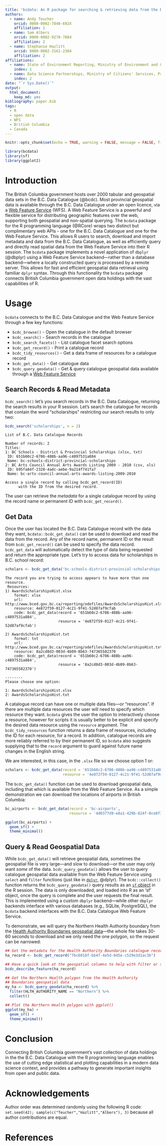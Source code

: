 ```yaml
---
title: 'bcdata: An R package for searching & retrieving data from the B.C. Data Catalogue'
authors:
  - name: Andy Teucher
    orcid: 0000-0002-7840-692X
    affiliation: 1
  - name: Sam Albers
    orcid: 0000-0002-9270-7884
    affiliation: 2
  - name: Stephanie Hazlitt
    orcid: 0000-0002-3161-2304
    affiliation: 2
affiliations:
  - name: State of Environment Reporting, Ministry of Environment and Climate Change Strategy, Province of British Columbia
    index: 1
  - name: Data Science Partnerships, Ministry of Citizens' Services, Province of British Columbia
    index: 2
date: "`r Sys.Date()`"
output:
  html_document:
    keep_md: yes
bibliography: paper.bib
tags:
  - R
  - open data
  - WFS
  - British Columbia
  - Canada
---
```



```r
knitr::opts_chunk$set(echo = TRUE, warning = FALSE, message = FALSE, fig.width = 8, fig.height = 12, fig.path = "")
```

```r
library(bcdata)
library(sf)
library(ggplot2)
```

# Introduction

The British Columbia government hosts over 2000 tabular and geospatial data sets in the B.C. Data Catalogue (@bcdc).  Most provincial geospatial data is available through the B.C. Data Catalogue under an open licence, via a [Web Feature Service](https://en.wikipedia.org/wiki/Web_Feature_Service) (WFS). A Web Feature Service is a powerful and flexible service for distributing geographic features over the web, supporting both geospatial and non-spatial querying.  The `bcdata` package for the R programming language (@RCore) wraps two distinct but complimentary web APIs - one for the B.C. Data Catalogue and one for the Web Feature Service.  This allows R users to search, download and import metadata and data from the B.C. Data Catalogue, as well as efficiently query and directly read spatial data from the Web Feature Service into their R session. The `bcdata` package implements a novel application of `dbplyr` (@dbplyr) using a Web Feature Service backend---rather than a database backend---where a locally constructed query is processed by a remote server. This allows for fast and efficient geospatial data retrieval using familiar `dplyr` syntax. Through this functionality the `bcdata` package connects British Columbia government open data holdings with the vast capabilities of R.

# Usage 

`bcdata` connects to the B.C. Data Catalogue and the Web Feature Service through a few key functions:

- `bcdc_browse()` - Open the catalogue in the default browser
- `bcdc_search()` - Search records in the catalogue
- `bcdc_search_facets()` - List catalogue facet search options
- `bcdc_get_record()` - Print a catalogue record
- `bcdc_tidy_resources()` - Get a data frame of resources for a catalogue record
- `bcdc_get_data()` - Get catalogue data
- `bcdc_query_geodata()` - Get & query catalogue geospatial data available through a [Web Feature Service](https://www2.gov.bc.ca/gov/content?id=95D78D544B244F34B89223EF069DF74E)


## Search Records & Read Metadata

`bcdc_search()` let's you search records in the B.C. Data Catalogue, returning the search results in your R session. Let's search the catalogue for records that contain the word "scholarships" restricting our search results to only two:

```r
bcdc_search('scholarships', n = 2)
```
```
List of B.C. Data Catalogue Records

Number of records: 2
Titles:
1: BC Schools - District & Provincial Scholarships (xlsx, txt)
 ID: 651b60c2-6786-488b-aa96-c4897531a884
 Name: bc-schools-district-provincial-scholarships
2: BC Arts Council Annual Arts Awards Listing 2009 - 2010 (csv, xls)
 ID: b95fa84f-2328-4adc-aebe-9a214f741fa7
 Name: bc-arts-council-annual-arts-awards-listing-2009-2010 

Access a single record by calling bcdc_get_record(ID)
      with the ID from the desired record.
```

The user can retrieve the _metadata_ for a single catalogue record by using the record name or permanent ID with `bcdc_get_record()`. 


## Get Data

Once the user has located the B.C. Data Catalogue record with the data they want, `bcdata::bcdc_get_data()` can be used to download and read the data from the record.  Any of the record name, permanent ID or the result from `bcdc_get_record()` can be used to specify the data record. `bcdc_get_data` will automatically detect the type of data being requested and return the appropriate type. Let's try to access data for scholarships in B.C. school record:

```r
scholars <- bcdc_get_data('bc-schools-district-provincial-scholarships')
```

```
The record you are trying to access appears to have more than one resource.
 Resources: 
1) AwardsScholarshipsHist.xlsx
    format: xlsx 
    url: http://www.bced.gov.bc.ca/reporting/odefiles/AwardsScholarshipsHist.xlsx 
    resource: 4e872f59-0127-4c21-9f41-52d87af9cfab 
    code: bcdc_get_data(record = '651b60c2-6786-488b-aa96-c4897531a884', 
                        resource = '4e872f59-0127-4c21-9f41-52d87af9cfab')

2) AwardsScholarshipsHist.txt
    format: txt 
    url: http://www.bced.gov.bc.ca/reporting/odefiles/AwardsScholarshipsHist.txt 
    resource: 8a2cd8d3-003d-4b09-8b63-747365582370 
    code: bcdc_get_data(record = '651b60c2-6786-488b-aa96-c4897531a884', 
                        resource = '8a2cd8d3-003d-4b09-8b63-747365582370')

--------
Please choose one option: 

1: AwardsScholarshipsHist.xlsx
2: AwardsScholarshipsHist.txt
```

A catalogue record can have one or multiple data files---or "resources". If there are multiple data resources the user will need to specify which resource they want. `bcdata` gives the user the option to interactively choose a resource, however for scripts it is usually better to be explicit and specify the desired data resource using the `resource` argument. The `bcdc_tidy_resources` function returns a data frame of resources, including the ID for each resource, for a record. In addition, catalogue records are more reliably referred to by their permanent ID, so `bcdata` also suggests supplying that to the `record` argument to guard against future name changes in the English string. 

We are interested, in this case, in the `.xlsx` file so we choose option 1 or:

```r
scholars <- bcdc_get_data(record = '651b60c2-6786-488b-aa96-c4897531a884', 
                          resource = '4e872f59-0127-4c21-9f41-52d87af9cfab')
```

The `bcdc_get_data()` function can be used to download geospatial data, including that which is available from the Web Feature Service. As a simple demonstration we can download the locations of airports in British Columbia:

```r
bc_airports <- bcdc_get_data(record = 'bc-airports',
                             resource = '4d0377d9-e8a1-429b-824f-0ce8f363512c')

ggplot(bc_airports) +
  geom_sf() +
  theme_minimal()
```

## Query & Read Geospatial Data

While `bcdc_get_data()` will retrieve geospatial data, sometimes the geospatial file is very large---and slow to download---or the user may only want _some_ of the data. `bcdc_query_geodata()` allows the user to query catalogue geospatial data available from the Web Feature Service using `select` and `filter` functions (just like in [`dplyr`](https://dplyr.tidyverse.org/), @dplyr). The `bcdc::collect()` function returns the `bcdc_query_geodata()` query results as an [`sf` object](https://r-spatial.github.io/sf/) in the R session. The data is only downloaded, and loaded into R as an ‘sf’ object, once the query is complete and the user requests the final result. This is implemented using a custom `dbplyr` backend---while other `dbplyr` backends interface with various databases (e.g., SQLite, PostgreSQL), the `bcdata` backend interfaces with the B.C. Data Catalogue Web Feature Service.

To demonstrate, we will query the Northern Health Authority boundary from the [Health Authority Boundaries geospatial data](https://catalogue.data.gov.bc.ca/dataset/7bc6018f-bb4f-4e5d-845e-c529e3d1ac3b)---the whole file takes 30-60 seconds to download and we only need the one polygon, so the request can be narrowed:

```r
## Get the metadata for the Health Authority Boundaries catalogue record
ha_record <- bcdc_get_record("7bc6018f-bb4f-4e5d-845e-c529e3d1ac3b")

## Have a quick look at the geospatial columns to help with filter or select
bcdc_describe_feature(ha_record)

## Get the Northern Health polygon from the Health Authority
## Boundaries geospatial data
my_ha <- bcdc_query_geodata(ha_record) %>%
  filter(HLTH_AUTHORITY_NAME == "Northern") %>%
  collect()

## Plot the Northern Health polygon with ggplot()
ggplot(my_ha) +
  geom_sf() +
  theme_minimal()
```

# Conclusion

Connecting British Columbia government's vast collection of data holdings in the the B.C. Data Catalogue with the R programming language enables the use of cutting edge statistical and plotting capabilities in a modern data science context, and provides a pathway to generate important insights from open and public data.

# Acknowledgements
Author order was determined randomly using the following R code: `set.seed(42); sample(c("Teucher","Hazlitt","Albers"), 3)` because all author contributions are equal.

# References
